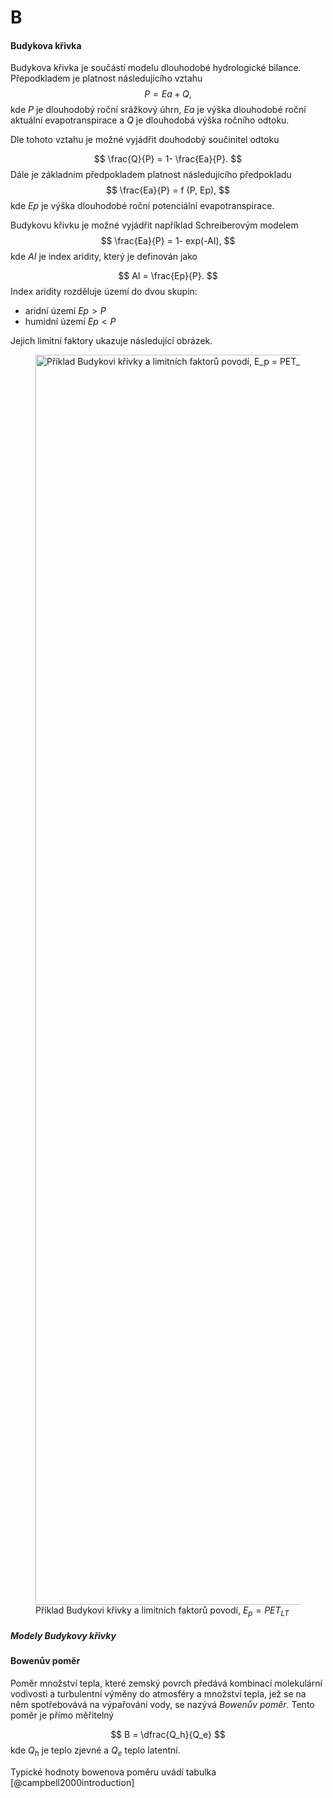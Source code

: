 # B

#### Budykova křivka
::: collapsible
Budykova křivka je součástí modelu dlouhodobé hydrologické bilance. Přepodkladem je platnost následujícího vztahu
$$
P = Ea + Q,
$$ kde $P$ je dlouhodobý roční srážkový úhrn, $Ea$ je výška dlouhodobé roční aktuální evapotranspirace a $Q$ je dlouhodobá výška ročního odtoku.

Dle tohoto vztahu je možné vyjádřit douhodobý součinitel odtoku

$$
\frac{Q}{P} = 1- \frac{Ea}{P}.
$$
Dále je základním předpokladem platnost následujícího předpokladu
$$
\frac{Ea}{P} = f (P, Ep),
$$ kde $Ep$ je výška dlouhodobé roční potenciální evapotranspirace.

Budykovu křivku je možné vyjádřit například Schreiberovým modelem
$$
\frac{Ea}{P} = 1- exp(-AI),
$$ kde $AI$ je index aridity, který je definován jako

$$
AI = \frac{Ep}{P}.
$$
Index aridity rozděluje území do dvou skupin:

*   aridní území  $Ep > P$
*   humidní území $Ep < P$


Jejich limitní faktory ukazuje následující obrázek.

![Příklad Budykovi křivky a limitních faktorů povodí, $E_p = PET_{LT}$](images/BCmodel/bc.png){width="2000"}
:::
##### Modely Budykovy křivky
:::: collapsible

::::
#### Bowenův poměr
::: collapsible
Poměr množství tepla, které zemský povrch předává kombinací molekulární vodivosti a turbulentní výměny do atmosféry a množství tepla, jež se na něm spotřebovává na výpařování vody, se nazývá *Bowenův poměr*. Tento poměr je přímo měřitelný

$$
B = \dfrac{Q_h}{Q_e}
$$ kde $Q_h$ je teplo zjevné a $Q_e$ teplo latentní.

Typické hodnoty bowenova poměru uvádí tabulka [@campbell2000introduction]
:::

